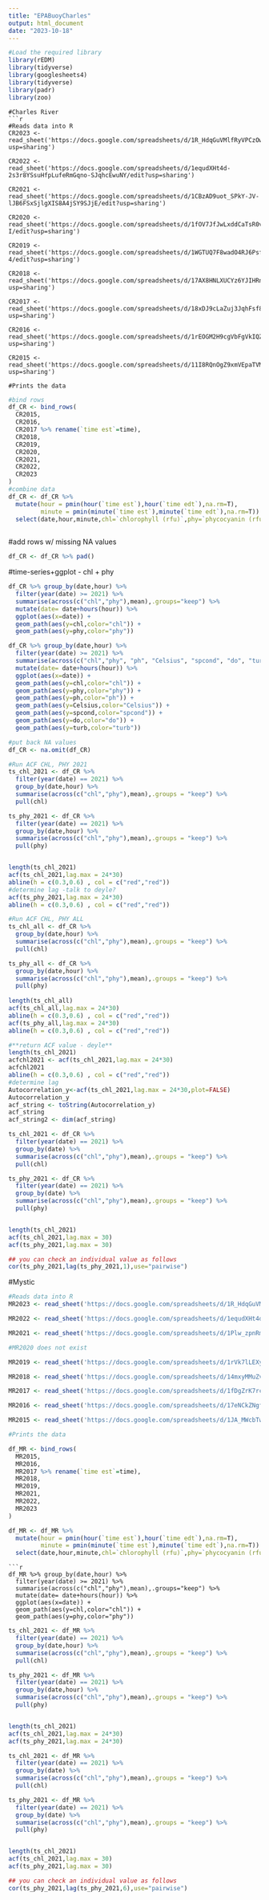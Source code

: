 ---
title: "EPABuoyCharles"
output: html_document
date: "2023-10-18"
---


```{r}
#Load the required library 
library(rEDM)
library(tidyverse)
library(googlesheets4)
library(tidyverse)
library(padr)
library(zoo)
```
```
#Charles River
```{r}
#Reads data into R
CR2023 <- read_sheet('https://docs.google.com/spreadsheets/d/1R_HdqGuVMlfRyVPCzOw3CvbOjXDQfzFtDCMvKdj5vXU/edit?usp=sharing')

CR2022 <- read_sheet('https://docs.google.com/spreadsheets/d/1equdXHt4d-2s3r8YSsuHfpLufeRmGqno-SJqhcEwuNY/edit?usp=sharing')

CR2021 <- read_sheet('https://docs.google.com/spreadsheets/d/1CBzAD9uot_SPkY-JV-lJB6FSxSjlgXIS8A4jSY9SJjE/edit?usp=sharing')

CR2020 <- read_sheet('https://docs.google.com/spreadsheets/d/1fOV7JfJwLxddCaTsR0vkUodOZup4Y6HwVthMLzexe-I/edit?usp=sharing')

CR2019 <- read_sheet('https://docs.google.com/spreadsheets/d/1WGTUQ7F8wadO4RJ6PsfRsEnvwqNMdnAsdX71xqI9L-4/edit?usp=sharing')

CR2018 <- read_sheet('https://docs.google.com/spreadsheets/d/17AX8HNLXUCYz6YJIHRnb_rrKuzDudyAEq5WEhbSxOFQ/edit?usp=sharing')

CR2017 <- read_sheet('https://docs.google.com/spreadsheets/d/18xDJ9cLaZuj3JqhFsf847nSLMGKjfvWZmHWifsrPBq8/edit?usp=sharing')

CR2016 <- read_sheet('https://docs.google.com/spreadsheets/d/1rEOGM2H9cgVbFgVkIQZjIyzzl03fIywtkxBNg7GmXrY/edit?usp=sharing')

CR2015 <- read_sheet('https://docs.google.com/spreadsheets/d/11I8RQnOgZ9xmVEpaTVM_ELQZdTTp6T_305nwxkNI92I/edit?usp=sharing')

#Prints the data

```

```{r}
#bind rows
df_CR <- bind_rows(
  CR2015,
  CR2016,
  CR2017 %>% rename(`time est`=time),
  CR2018,
  CR2019,
  CR2020,
  CR2021,
  CR2022,
  CR2023
)
#combine data
df_CR <- df_CR %>%
  mutate(hour = pmin(hour(`time est`),hour(`time edt`),na.rm=T),
         minute = pmin(minute(`time est`),minute(`time edt`),na.rm=T)) %>%
  select(date,hour,minute,chl=`chlorophyll (rfu)`,phy=`phycocyanin (rfu)`, ph=`ph`, Celsius =`temp c`,  spcond = `spcond (ms/cm)`, do = `do (mg/l)`,turb = `turbidity (fnu)` )
  
```

#add rows w/ missing NA values 
```{r}

df_CR <- df_CR %>% pad()

```


#time-series+ggplot - chl + phy
```{r}
df_CR %>% group_by(date,hour) %>%
  filter(year(date) >= 2021) %>%
  summarise(across(c("chl","phy"),mean),.groups="keep") %>%
  mutate(date= date+hours(hour)) %>%
  ggplot(aes(x=date)) + 
  geom_path(aes(y=chl,color="chl")) + 
  geom_path(aes(y=phy,color="phy")) 
```

```{r}
df_CR %>% group_by(date,hour) %>%
  filter(year(date) >= 2021) %>%
  summarise(across(c("chl","phy", "ph", "Celsius", "spcond", "do", "turb"),mean),.groups="keep") %>%
  mutate(date= date+hours(hour)) %>%
  ggplot(aes(x=date)) + 
  geom_path(aes(y=chl,color="chl")) + 
  geom_path(aes(y=phy,color="phy")) +
  geom_path(aes(y=ph,color="ph")) + 
  geom_path(aes(y=Celsius,color="Celsius")) +
  geom_path(aes(y=spcond,color="spcond")) +
  geom_path(aes(y=do,color="do")) +
  geom_path(aes(y=turb,color="turb"))
```




```{r}
#put back NA values
df_CR <- na.omit(df_CR) 

#Run ACF CHL, PHY 2021
ts_chl_2021 <- df_CR %>% 
  filter(year(date) == 2021) %>%
  group_by(date,hour) %>%
  summarise(across(c("chl","phy"),mean),.groups = "keep") %>%
  pull(chl)

ts_phy_2021 <- df_CR %>% 
  filter(year(date) == 2021) %>%
  group_by(date,hour) %>%
  summarise(across(c("chl","phy"),mean),.groups = "keep") %>%
  pull(phy)


length(ts_chl_2021)
acf(ts_chl_2021,lag.max = 24*30)
abline(h = c(0.3,0.6) , col = c("red","red"))
#determine lag -talk to deyle?
acf(ts_phy_2021,lag.max = 24*30)
abline(h = c(0.3,0.6) , col = c("red","red"))


```

```{r}
#Run ACF CHL, PHY ALL
ts_chl_all <- df_CR %>% 
  group_by(date,hour) %>%
  summarise(across(c("chl","phy"),mean),.groups = "keep") %>%
  pull(chl)

ts_phy_all <- df_CR %>% 
  group_by(date,hour) %>%
  summarise(across(c("chl","phy"),mean),.groups = "keep") %>%
  pull(phy)
  
length(ts_chl_all)
acf(ts_chl_all,lag.max = 24*30)
abline(h = c(0.3,0.6) , col = c("red","red"))
acf(ts_phy_all,lag.max = 24*30)
abline(h = c(0.3,0.6) , col = c("red","red"))

```


```{r}
#**return ACF value - deyle** 
length(ts_chl_2021)
acfchl2021 <- acf(ts_chl_2021,lag.max = 24*30)
acfchl2021
abline(h = c(0.3,0.6) , col = c("red","red"))
#determine lag
Autocorrelation_y<-acf(ts_chl_2021,lag.max = 24*30,plot=FALSE)
Autocorrelation_y
acf_string <- toString(Autocorrelation_y)
acf_string
acf_string2 <- dim(acf_string)
```


```{r}
ts_chl_2021 <- df_CR %>% 
  filter(year(date) == 2021) %>%
  group_by(date) %>%
  summarise(across(c("chl","phy"),mean),.groups = "keep") %>%
  pull(chl)

ts_phy_2021 <- df_CR %>% 
  filter(year(date) == 2021) %>%
  group_by(date) %>%
  summarise(across(c("chl","phy"),mean),.groups = "keep") %>%
  pull(phy)


length(ts_chl_2021)
acf(ts_chl_2021,lag.max = 30)
acf(ts_phy_2021,lag.max = 30)

## you can check an individual value as follows
cor(ts_phy_2021,lag(ts_phy_2021,1),use="pairwise")

```


#Mystic
```{r}

#Reads data into R
MR2023 <- read_sheet('https://docs.google.com/spreadsheets/d/1R_HdqGuVMlfRyVPCzOw3CvbOjXDQfzFtDCMvKdj5vXU/edit?usp=sharing')

MR2022 <- read_sheet('https://docs.google.com/spreadsheets/d/1equdXHt4d-2s3r8YSsuHfpLufeRmGqno-SJqhcEwuNY/edit?usp=sharing')

MR2021 <- read_sheet('https://docs.google.com/spreadsheets/d/1Plw_zpnRmz6vs3ZyhHr88M1PX3GAQMvBnVv6cKgM5hk/edit?usp=sharing')

#MR2020 does not exist

MR2019 <- read_sheet('https://docs.google.com/spreadsheets/d/1rVk7lLEXyA7nOzjmszhe1cjYGeGkG_pgfDdC_XsDojs/edit?usp=sharing')

MR2018 <- read_sheet('https://docs.google.com/spreadsheets/d/14mxyMMuZvD38kcb-4Xk9APvnY-1z95czcckXm_Dyg_w/edit?usp=sharing')

MR2017 <- read_sheet('https://docs.google.com/spreadsheets/d/1fDgZrK7rcXdpvcCyZZWT0TrpIFcDwJ1ZE5v2yHYJo7U/edit?usp=sharing')

MR2016 <- read_sheet('https://docs.google.com/spreadsheets/d/17eNCkZNgf6aouqLVN8TEPodX4OGDFitxjBb8rapQiJ8/edit?usp=sharing')

MR2015 <- read_sheet('https://docs.google.com/spreadsheets/d/1JA_MWcbTwdW2oVO9ee1TrbhbYx03wN8MXgFZRMvyyWw/edit?usp=sharing')

#Prints the data

```
```{r}
df_MR <- bind_rows(
  MR2015,
  MR2016,
  MR2017 %>% rename(`time est`=time),
  MR2018,
  MR2019,
  MR2021,
  MR2022,
  MR2023
)

df_MR <- df_MR %>%
  mutate(hour = pmin(hour(`time est`),hour(`time edt`),na.rm=T),
         minute = pmin(minute(`time est`),minute(`time edt`),na.rm=T)) %>%
  select(date,hour,minute,chl=`chlorophyll (rfu)`,phy=`phycocyanin (rfu)`)

```


```
```{r}
df_MR %>% group_by(date,hour) %>%
  filter(year(date) >= 2021) %>%
  summarise(across(c("chl","phy"),mean),.groups="keep") %>%
  mutate(date= date+hours(hour)) %>%
  ggplot(aes(x=date)) + 
  geom_path(aes(y=chl,color="chl")) + 
  geom_path(aes(y=phy,color="phy"))
```


```{r}
ts_chl_2021 <- df_MR %>% 
  filter(year(date) == 2021) %>%
  group_by(date,hour) %>%
  summarise(across(c("chl","phy"),mean),.groups = "keep") %>%
  pull(chl)

ts_phy_2021 <- df_MR %>% 
  filter(year(date) == 2021) %>%
  group_by(date,hour) %>%
  summarise(across(c("chl","phy"),mean),.groups = "keep") %>%
  pull(phy)


length(ts_chl_2021)
acf(ts_chl_2021,lag.max = 24*30)
acf(ts_phy_2021,lag.max = 24*30)
```


```{r}
ts_chl_2021 <- df_MR %>% 
  filter(year(date) == 2021) %>%
  group_by(date) %>%
  summarise(across(c("chl","phy"),mean),.groups = "keep") %>%
  pull(chl)

ts_phy_2021 <- df_MR %>% 
  filter(year(date) == 2021) %>%
  group_by(date) %>%
  summarise(across(c("chl","phy"),mean),.groups = "keep") %>%
  pull(phy)


length(ts_chl_2021)
acf(ts_chl_2021,lag.max = 30)
acf(ts_phy_2021,lag.max = 30)

## you can check an individual value as follows
cor(ts_phy_2021,lag(ts_phy_2021,6),use="pairwise")


```



